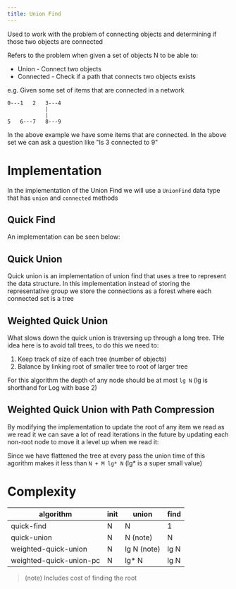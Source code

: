 ```yaml
---
title: Union Find
---
```



Used to work with the problem of connecting objects and determining if those two objects are connected

Refers to the problem when given a set of objects N to be able to:

- Union - Connect two objects
- Connected - Check if a path that connects two objects exists

e.g. Given some set of items that are connected in a network

```
0---1   2   3---4
            |
            |
5   6---7   8---9
```

In the above example we have some items that are connected. In the above set we can ask a question like "Is 3 connected to 9"

# Implementation

In the implementation of the Union Find we will use a `UnionFind` data type that has `union` and `connected` methods

<Snippet path="algorithms/union-find/interface.ts" />

## Quick Find

An implementation can be seen below:

<Snippet path="algorithms/union-find/quick-find.ts" />

## Quick Union

Quick union is an implementation of union find that uses a tree to represent the data structure. In this implementation instead of storing the representative group we store the connections as a forest where each connected set is a tree

<Snippet path="algorithms/union-find/quick-union.ts" />

## Weighted Quick Union

What slows down the quick union is traversing up through a long tree. THe idea here is to avoid tall trees, to do this we need to:

1. Keep track of size of each tree (number of objects)
2. Balance by linking root of smaller tree to root of larger tree

<Snippet path="algorithms/union-find/weighted-quick-union.ts" />

For this algorithm the depth of any node should be at most `lg N` (lg is shorthand for Log with base 2)

## Weighted Quick Union with Path Compression

By modifying the implementation to update the root of any item we read as we read it we can save a lot of read iterations in the future by updating each non-root node to move it a level up when we read it:

<Snippet path="algorithms/union-find/weighted-quick-union-path-comp.ts" />

Since we have flattened the tree at every pass the union time of this agorithm makes it less than `N + M lg* N` (lg\* is a super small value)

# Complexity

| algorithm               | init | union       | find |
| ----------------------- | ---- | ----------- | ---- |
| quick-find              | N    | N           | 1    |
| quick-union             | N    | N (note)    | N    |
| weighted-quick-union    | N    | lg N (note) | lg N |
| weighted-quick-union-pc | N    | lg\* N      | lg N |

> (note) Includes cost of finding the root
